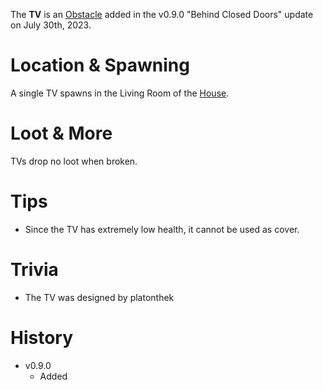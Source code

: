 The **TV** is an [Obstacle](/obstacles) added in the v0.9.0 "Behind Closed Doors" update on July 30th, 2023.

# Location & Spawning
A single TV spawns in the Living Room of the [House](/buildings/house).

# Loot & More
TVs drop no loot when broken.

# Tips
- Since the TV has extremely low health, it cannot be used as cover.

# Trivia
- The TV was designed by platonthek

# History
- v0.9.0
    - Added